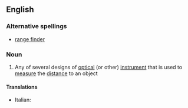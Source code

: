 ==English==

===Alternative spellings===
* [[range finder]]

===Noun===
{{wikipedia}}
{{en-noun}}

# Any of several designs of [[optical]] (or other) [[instrument]] that is used to [[measure]] the [[distance]] to an object

====Translations====
{{trans-top|rangefinder}}
* Italian: {{t-|it|telemetro|m}}
{{trans-mid}}
{{trans-bottom}}